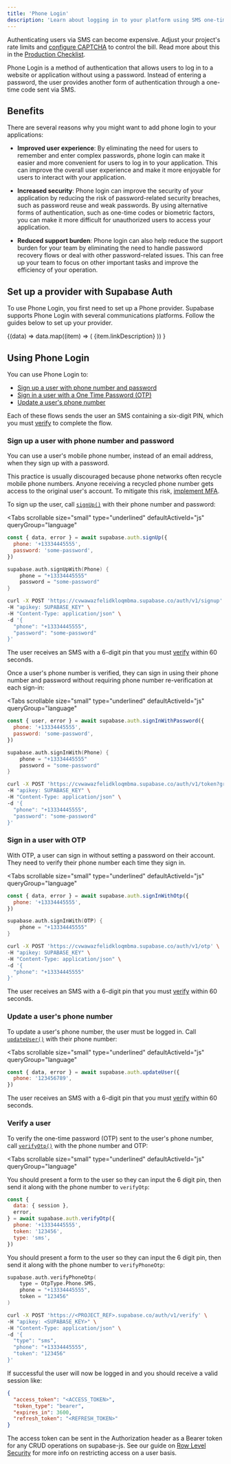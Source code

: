 ```yaml
---
title: 'Phone Login'
description: 'Learn about logging in to your platform using SMS one-time passwords.'
---
```


<Admonition type="tip">

Authenticating users via SMS can become expensive. Adjust your project's rate limits and [configure CAPTCHA](/docs/guides/auth/auth-captcha) to control the bill. Read more about this in the [Production Checklist](/docs/guides/platform/going-into-prod).

</Admonition>

Phone Login is a method of authentication that allows users to log in to a website or application without using a password. Instead of entering a password, the user provides another form of authentication through a one-time code sent via SMS.

## Benefits

There are several reasons why you might want to add phone login to your applications:

- **Improved user experience**: By eliminating the need for users to remember and enter complex passwords, phone login can make it easier and more convenient for users to log in to your application. This can improve the overall user experience and make it more enjoyable for users to interact with your application.

- **Increased security**: Phone login can improve the security of your application by reducing the risk of password-related security breaches, such as password reuse and weak passwords. By using alternative forms of authentication, such as one-time codes or biometric factors, you can make it more difficult for unauthorized users to access your application.

- **Reduced support burden**: Phone login can also help reduce the support burden for your team by eliminating the need to handle password recovery flows or deal with other password-related issues. This can free up your team to focus on other important tasks and improve the efficiency of your operation.

## Set up a provider with Supabase Auth

To use Phone Login, you first need to set up a Phone provider. Supabase supports Phone Login with several communications platforms. Follow the guides below to set up your provider.

<div className="grid grid-cols-1 md:grid-cols-12 gap-10 not-prose py-8">
  <NavData data="phoneLoginsItems">
    {(data) =>
      data.map((item) => (
        <Link href={`${item.url}`} key={item.name} passHref className="col-span-4">
          <IconPanel
            title={item.name}
            span="col-span-6"
            icon={item.icon}
            isDarkMode={item.isDarkMode}
            hasLightIcon={item.hasLightIcon}
          >
            {item.linkDescription}
          </IconPanel>
        </Link>
      ))
    }
  </NavData>
</div>

## Using Phone Login

You can use Phone Login to:

- [Sign up a user with phone number and password](/docs/guides/auth/phone-login#sign-up-a-user-with-phone-number-and-password)
- [Sign in a user with a One Time Password (OTP)](/docs/guides/auth/phone-login#sign-in-a-user-with-otp)
- [Update a user's phone number](/docs/guides/auth/phone-login#update-a-users-phone-number)

Each of these flows sends the user an SMS containing a six-digit PIN, which you must [verify](/docs/guides/auth/phone-login#verify-a-user) to complete the flow.

### Sign up a user with phone number and password

You can use a user's mobile phone number, instead of an email address, when they sign up with a password.

This practice is usually discouraged because phone networks often recycle mobile phone numbers. Anyone receiving a recycled phone number gets access to the original user's account. To mitigate this risk, [implement MFA](/docs/guides/auth/auth-mfa).

To sign up the user, call [`signUp()`](/docs/reference/javascript/auth-signup) with their phone number and password:

<Tabs
  scrollable
  size="small"
  type="underlined"
  defaultActiveId="js"
  queryGroup="language"
>

<TabPanel id="js" label="JavaScript">

```js
const { data, error } = await supabase.auth.signUp({
  phone: '+13334445555',
  password: 'some-password',
})
```

</TabPanel>
<TabPanel id="kotlin" label="Kotlin">

```kotlin
supabase.auth.signUpWith(Phone) {
    phone = "+13334445555"
    password = "some-password"
}
```

</TabPanel>
<TabPanel id="http" label="HTTP">

```bash
curl -X POST 'https://cvwawazfelidkloqmbma.supabase.co/auth/v1/signup' \
-H "apikey: SUPABASE_KEY" \
-H "Content-Type: application/json" \
-d '{
  "phone": "+13334445555",
  "password": "some-password"
}'
```

</TabPanel>
</Tabs>

The user receives an SMS with a 6-digit pin that you must [verify](/docs/guides/auth/phone-login#verify-a-user) within 60 seconds.

Once a user's phone number is verified, they can sign in using their phone number and password without requiring phone number re-verification at each sign-in:

<Tabs
  scrollable
  size="small"
  type="underlined"
  defaultActiveId="js"
  queryGroup="language"
>
<TabPanel id="js" label="JavaScript">

```js
const { user, error } = await supabase.auth.signInWithPassword({
  phone: '+13334445555',
  password: 'some-password',
})
```

</TabPanel>
<TabPanel id="kotlin" label="Kotlin">

```kotlin
supabase.auth.signInWith(Phone) {
    phone = "+13334445555"
    password = "some-password"
}
```

</TabPanel>
<TabPanel id="http" label="HTTP">

```bash
curl -X POST 'https://cvwawazfelidkloqmbma.supabase.co/auth/v1/token?grant_type=password' \
-H "apikey: SUPABASE_KEY" \
-H "Content-Type: application/json" \
-d '{
  "phone": "+13334445555",
  "password": "some-password"
}'
```

</TabPanel>
</Tabs>

### Sign in a user with OTP

With OTP, a user can sign in without setting a password on their account. They need to verify their phone number each time they sign in.

<Tabs
  scrollable
  size="small"
  type="underlined"
  defaultActiveId="js"
  queryGroup="language"
>
<TabPanel id="js" label="JavaScript">

```js
const { data, error } = await supabase.auth.signInWithOtp({
  phone: '+13334445555',
})
```

</TabPanel>
<TabPanel id="kotlin" label="Kotlin">

```kotlin
supabase.auth.signInWith(OTP) {
    phone = "+13334445555"
}
```

</TabPanel>
<TabPanel id="http" label="HTTP">

```bash
curl -X POST 'https://cvwawazfelidkloqmbma.supabase.co/auth/v1/otp' \
-H "apikey: SUPABASE_KEY" \
-H "Content-Type: application/json" \
-d '{
  "phone": "+13334445555"
}'
```

</TabPanel>
</Tabs>

The user receives an SMS with a 6-digit pin that you must [verify](/docs/guides/auth/phone-login#verify-a-user) within 60 seconds.

### Update a user's phone number

To update a user's phone number, the user must be logged in. Call [`updateUser()`](/docs/reference/javascript/auth-updateuser) with their phone number:

<Tabs
  scrollable
  size="small"
  type="underlined"
  defaultActiveId="js"
  queryGroup="language"
>
<TabPanel id="js" label="JavaScript">

```js
const { data, error } = await supabase.auth.updateUser({
  phone: '123456789',
})
```

</TabPanel>
</Tabs>

The user receives an SMS with a 6-digit pin that you must [verify](/docs/guides/auth/phone-login#verify-a-user) within 60 seconds.

### Verify a user

To verify the one-time password (OTP) sent to the user's phone number, call [`verifyOtp()`](/docs/reference/javascript/auth-verifyotp) with the phone number and OTP:

<Tabs
  scrollable
  size="small"
  type="underlined"
  defaultActiveId="js"
  queryGroup="language"
>
<TabPanel id="js" label="JavaScript">

You should present a form to the user so they can input the 6 digit pin, then send it along with the phone number to `verifyOtp`:

```js
const {
  data: { session },
  error,
} = await supabase.auth.verifyOtp({
  phone: '+13334445555',
  token: '123456',
  type: 'sms',
})
```

</TabPanel>
<TabPanel id="kotlin" label="Kotlin">

You should present a form to the user so they can input the 6 digit pin, then send it along with the phone number to `verifyPhoneOtp`:

```kotlin
supabase.auth.verifyPhoneOtp(
    type = OtpType.Phone.SMS,
    phone = "+13334445555",
    token = "123456"
)
```

</TabPanel>
<TabPanel id="http" label="HTTP">

```bash
curl -X POST 'https://<PROJECT_REF>.supabase.co/auth/v1/verify' \
-H "apikey: <SUPABASE_KEY>" \
-H "Content-Type: application/json" \
-d '{
  "type": "sms",
  "phone": "+13334445555",
  "token": "123456"
}'
```

</TabPanel>
</Tabs>

If successful the user will now be logged in and you should receive a valid session like:

```json
{
  "access_token": "<ACCESS_TOKEN>",
  "token_type": "bearer",
  "expires_in": 3600,
  "refresh_token": "<REFRESH_TOKEN>"
}
```

The access token can be sent in the Authorization header as a Bearer token for any CRUD operations on supabase-js. See our guide on [Row Level Security](/docs/guides/auth#row-level-security) for more info on restricting access on a user basis.
